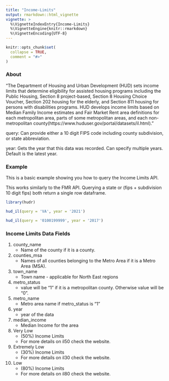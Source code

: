 ```yaml
---
title: "Income-Limits"
output: rmarkdown::html_vignette
vignette: >
  %\VignetteIndexEntry{Income-Limits}
  %\VignetteEngine{knitr::rmarkdown}
  %\VignetteEncoding{UTF-8}
---
```


```r
knitr::opts_chunk$set(
  collapse = TRUE,
  comment = "#>"
)
```

### About

"The Department of Housing and Urban Development (HUD) sets income limits that determine eligibility for assisted housing programs including the Public Housing, Section 8 project-based, Section 8 Housing Choice Voucher, Section 202 housing for the elderly, and Section 811 housing for persons with disabilities programs. HUD develops income limits based on Median Family Income estimates and Fair Market Rent area definitions for each metropolitan area, parts of some metropolitan areas, and each non-metropolitan county(https://www.huduser.gov/portal/datasets/il.html)."

query: Can provide either a 10 digit FIPS code including county subdivision, or state abbreviation.

year: Gets the year that this data was recorded. Can specify multiple years. Default is the latest year.

### Example

This is a basic example showing you how to query the Income Limits API.

This works similarly to the FMR API.
Querying a state or (fips + subdivision 10 digit fips) both return a single row dataframe.

```r
library(hudr)

hud_il(query = 'VA', year = '2021')

hud_il(query = '0100199999', year = '2017')
```

### Income Limits Data Fields

1) county_name 
    * Name of the county if it is a county.


2) counties_msa
    * Names of all counties belonging to the Metro Area if it is a Metro Area (MSA).


3) town_name
    * Town name - applicable for North East regions


4) metro_status
    * value will be "1" if it is a metropolitan county. Otherwise value will be "0".


5) metro_name
    * Metro area name if metro_status is "1"


6) year
    * year of the data


7) median_income
    * Median Income for the area
    
    
8) Very Low 
    * (50%) Income Limits
    * For more details on il50 check the website.


9) Extremely Low 
    * (30%) Income Limits
    * For more details on il30 check the website.
    
    
10) Low 
    * (80%) Income Limits
    * For more details on il80 check the website.
